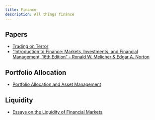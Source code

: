 ```yaml
---
title: Finance
description: All things finánce
---
```


## Papers

- [Trading on Terror](https://papers.ssrn.com/sol3/papers.cfm?abstract_id=4652027)
- ["Introduction to Finance: Markets, Investments, and Financial Management, 16th Edition" - Ronald W. Melicher & Edgar A. Norton](https://www.google.com/search?q=%22Introduction+to+Finance%3A+Markets%2C+Investments%2C+and+Financial+Management%2C+16th+Edition%22+-+Ronald+W.+Melicher+%26+Edgar+A.+Norton)

## Portfolio Allocation

- [Portfolio Allocation and Asset Management](https://papers.ssrn.com/sol3/papers.cfm?abstract_id=4698165)

## Liquidity

- [Essays on the Liquidity of Financial Markets](https://www.cmu.edu/tepper/programs/phd/program/assets/dissertations/2021-financial-economics-pfeiffer-dissertation.pdf)

